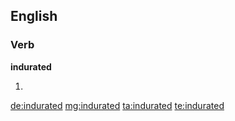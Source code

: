 ==English==

===Verb===
'''indurated'''

# {{past of|indurate}}

[[de:indurated]]
[[mg:indurated]]
[[ta:indurated]]
[[te:indurated]]